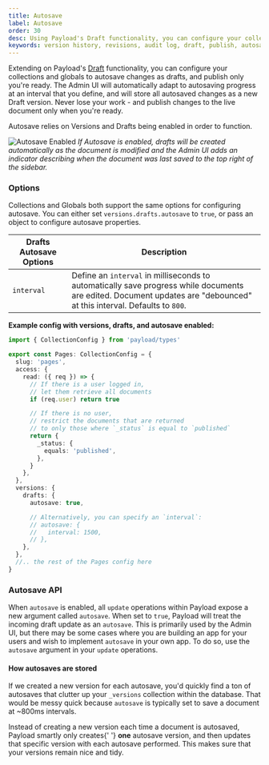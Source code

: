 ```yaml
---
title: Autosave
label: Autosave
order: 30
desc: Using Payload's Draft functionality, you can configure your collections and globals to autosave changes as drafts, and publish only you're ready.
keywords: version history, revisions, audit log, draft, publish, autosave, Content Management System, cms, headless, javascript, node, react, expresss
---
```


Extending on Payload's [Draft](/docs/versions/drafts) functionality, you can configure your collections and globals to autosave changes as drafts, and publish only you're ready. The Admin UI will automatically adapt to autosaving progress at an interval that you define, and will store all autosaved changes as a new Draft version. Never lose your work - and publish changes to the live document only when you're ready.

<Banner type="warning">
  Autosave relies on Versions and Drafts being enabled in order to function.
</Banner>

![Autosave Enabled](/images/docs/autosave-enabled.png)
_If Autosave is enabled, drafts will be created automatically as the document is modified and the Admin UI adds an indicator describing when the document was last saved to the top right of the sidebar._

### Options

Collections and Globals both support the same options for configuring autosave. You can either set `versions.drafts.autosave` to `true`, or pass an object to configure autosave properties.

| Drafts Autosave Options | Description                                                                                                                                                            |
| ----------------------- | ---------------------------------------------------------------------------------------------------------------------------------------------------------------------- |
| `interval`              | Define an `interval` in milliseconds to automatically save progress while documents are edited. Document updates are "debounced" at this interval. Defaults to `800`. |

**Example config with versions, drafts, and autosave enabled:**

```ts
import { CollectionConfig } from 'payload/types'

export const Pages: CollectionConfig = {
  slug: 'pages',
  access: {
    read: ({ req }) => {
      // If there is a user logged in,
      // let them retrieve all documents
      if (req.user) return true

      // If there is no user,
      // restrict the documents that are returned
      // to only those where `_status` is equal to `published`
      return {
        _status: {
          equals: 'published',
        },
      }
    },
  },
  versions: {
    drafts: {
      autosave: true,

      // Alternatively, you can specify an `interval`:
      // autosave: {
      //   interval: 1500,
      // },
    },
  },
  //.. the rest of the Pages config here
}
```

### Autosave API

When `autosave` is enabled, all `update` operations within Payload expose a new argument called `autosave`. When set to `true`, Payload will treat the incoming draft update as an `autosave`. This is primarily used by the Admin UI, but there may be some cases where you are building an app for your users and wish to implement `autosave` in your own app. To do so, use the `autosave` argument in your `update` operations.

#### How autosaves are stored

If we created a new version for each autosave, you'd quickly find a ton of autosaves that clutter up your `_versions` collection within the database. That would be messy quick because `autosave` is typically set to save a document at ~800ms intervals.

<Banner type="success">
  Instead of creating a new version each time a document is autosaved, Payload smartly only creates{' '}
  <strong>one</strong> autosave version, and then updates that specific version with each autosave
  performed. This makes sure that your versions remain nice and tidy.
</Banner>
